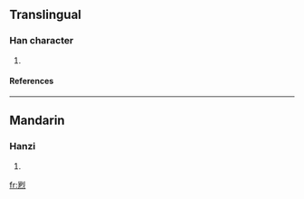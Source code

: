 ==Translingual==
===Han character===
{{Han char|rn=86|rad=火|as=09|sn=13|four=|canj=女弓火 (VNF), X女弓火 (XVNF)}}
# {{defn|Han|sort=火09}}
====References====
{{Han ref|kx=0678.140|dkj=19240|dj=1090.040|hdz=32222.030|uh=716D|ud=29037}}

----
==Mandarin==
===Hanzi===
{{cmn-hanzi|pin=[[bāo]] ([[bao1]]), [[liè]] ([[lie4]])|wg=pao<sup>1</sup>, lieh<sup>4</sup>}}
# {{defn|Mandarin}}

[[fr:煭]]